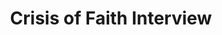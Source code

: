 ---
id: crisis-of-faith
title: Crisis of Faith Interview
description: PLACEHOLDER
keywords:
  - trench
---